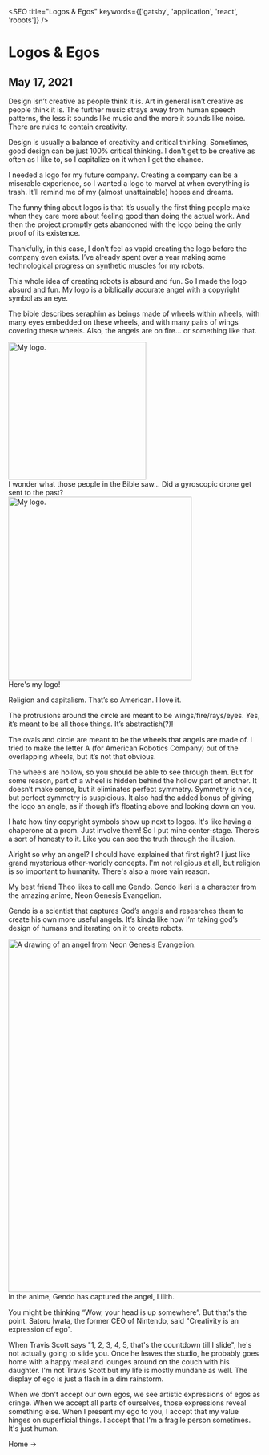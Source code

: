 

<SEO title="Logos & Egos" keywords={['gatsby', 'application', 'react', 'robots']} />

# Logos & Egos
## May 17, 2021

Design isn’t creative as people think it is. Art in general isn’t creative as people think it is. The further music strays away from human speech patterns, the less it sounds like music and the more it sounds like noise. There are rules to contain creativity. 

Design is usually a balance of creativity and critical thinking. Sometimes, good design can be just 100% critical thinking. I don't get to be creative as often as I like to, so I capitalize on it when I get the chance.

I needed a logo for my future company. Creating a company can be a miserable experience, so I wanted a logo to marvel at when everything is trash. It’ll remind me of my (almost unattainable) hopes and dreams.

The funny thing about logos is that it’s usually the first thing people make when they care more about feeling good than doing the actual work. And then the project promptly gets abandoned with the logo being the only proof of its existence. 

Thankfully, in this case, I don’t feel as vapid creating the logo before the company even exists. I’ve already spent over a year making some technological progress on synthetic muscles for my robots.

This whole idea of creating robots is absurd and fun. So I made the logo absurd and fun. My logo is a biblically accurate angel with a copyright symbol as an eye. 

The bible describes seraphim as beings made of wheels within wheels, with many eyes embedded on these wheels, and with many pairs of wings covering these wheels. Also, the angels are on fire... or something like that.

<img height="274.5px" loading="lazy" src={meme} alt="My logo."  class="center"/>
<div class="caption"> I wonder what those people in the Bible saw... Did a gyroscopic drone get sent to the past?</div>

<img height="366px" loading="lazy" src={logo} alt="My logo."  class="center"/>
<div class="caption">Here's my logo!</div>


Religion and capitalism. That’s so American. I love it. 

The protrusions around the circle are meant to be wings/fire/rays/eyes. Yes, it’s meant to be all those things. It’s abstractish(?)!

The ovals and circle are meant to be the wheels that angels are made of. I tried to make the letter A (for American Robotics Company) out of the overlapping wheels, but it’s not that obvious.

The wheels are hollow, so you should be able to see through them. But for some reason, part of a wheel is hidden behind the hollow part of another. It doesn’t make sense, but it eliminates perfect symmetry. Symmetry is nice, but perfect symmetry is suspicious. It also had the added bonus of giving the logo an angle, as if though it’s floating above and looking down on you.

I hate how tiny copyright symbols show up next to logos. It's like having a chaperone at a prom. Just involve them! So I put mine center-stage. There’s a sort of honesty to it. Like you can see the truth through the illusion.

Alright so why an angel? I should have explained that first right? I just like grand mysterious other-worldly concepts. I'm not religious at all, but religion is so important to humanity. There's also a more vain reason.

My best friend Theo likes to call me Gendo. Gendo Ikari is a character from the amazing anime, Neon Genesis Evangelion.

Gendo is a scientist that captures God’s angels and researches them to create his own more useful angels. It’s kinda like how I’m taking god’s design of humans and iterating on it to create robots.

<img height="705px" loading="lazy" src={evangelion} alt="A drawing of an angel from Neon Genesis Evangelion."  class="center"/>
<div class="caption">In the anime, Gendo has captured the angel, Lilith.</div>

You might be thinking “Wow, your head is up somewhere”. But that's the point. Satoru Iwata, the former CEO of Nintendo, said "Creativity is an expression of ego".

When Travis Scott says "1, 2, 3, 4, 5, that's the countdown till I slide", he's not actually going to slide you. Once he leaves the studio, he probably goes home with a happy meal and lounges around on the couch with his daughter. I'm not Travis Scott but my life is mostly mundane as well. The display of ego is just a flash in a dim rainstorm.

When we don't accept our own egos, we see artistic expressions of egos as cringe. When we accept all parts of ourselves, those expressions reveal something else. When I present my ego to you, I accept that my value hinges on superficial things. I accept that I'm a fragile person sometimes. It's just human.

<Link to="/">Home -></Link>